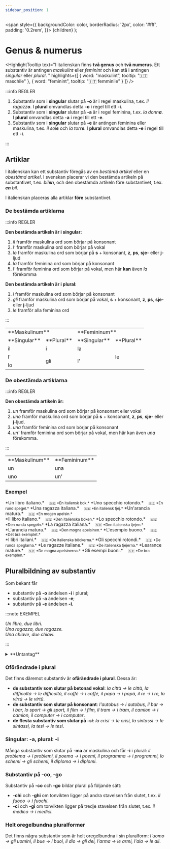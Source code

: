 ```yaml
---
sidebar_position: 1
---
```


  <span
    style={{
      backgroundColor: color,
      borderRadius: '2px',
      color: '#fff',
      padding: '0.2rem',
    }}>
    {children}
  </span>
);


# <Highlight color="#0f025b">Genus & numerus</Highlight>

<HighlightTooltip
  text="I italienskan finns <strong>två genus</strong> och <strong>två numerus</strong>. Ett substantiv är antingen <i>maskulint</i> eller <i>feminint</i> och kan stå i antingen <i>singular</i>  eller <i>plural</i>. "
  highlights={[
    { word: "maskulint", tooltip: "🇮🇹 maschile" },
    { word: "feminint", tooltip: "🇮🇹 femminile" }
  ]}
/>

:::info REGLER

1. Substantiv som i **singular** slutar på **-o** är i regel maskulina, t.ex. *il ragazz**o***. I **plural** omvandlas detta **-o** i regel till ett **-i**.
2. Substantiv som i **singular** slutar på **-a** är i regel feminina, t.ex. *la donn**a***. I **plural** omvandlas detta **-a** i regel till ett **-e**.
3. Substantiv som i **singular** slutar på **-e** är antingen feminina eller maskulina, t.ex. *il sol**e*** och *la torr**e***. I **plural** omvandlas detta **-e** i regel till ett **-i**.

:::

## <Highlight color="#0f025b">Artiklar</Highlight>

I italienskan kan ett substantiv föregås av en *bestämd artikel* eller en *obestämd artikel*. I svenskan placerar vi den bestämda artikeln på substantivet, t.ex. *bil**en***, och den obestämda artikeln före substantivet, t.ex. ***en** bil*. 

I italienskan placeras alla artiklar **före** substantivet. 

### <Highlight color="#0f025b">De bestämda artiklarna</Highlight>

<div class="row">
  <div class="col col--7">
:::info REGLER

**Den bestämda artikeln är i singular:**
1. *il* framför maskulina ord som börjar på konsonant
2. *l'* framför maskulina ord som börjar på vokal
3. *lo* framför maskulina ord som börjar på **s** + konsonant, **z**, **ps**, **sje**- eller **j**-ljud
4. *la* framför feminina ord som börjar på konsonant
5. *l'* framför feminina ord som börjar på vokal, men här **kan** även *la* förekomma

**Den bestämda artikeln är i plural:**
1. *i* framför maskulina ord som börjar på konsonant
2. *gli* framför maskulina ord som börjar på vokal, **s** + konsonant, **z**, **ps**, **sje**- eller **j**-ljud
3. *le* framför alla feminina ord

:::
  </div>

  <div class="col col--5">
<table>
  <tbody>
    <tr>
      <td colspan="2">**Maskulinum**</td>
      <td colspan="2">**Femininum**</td>
    </tr>
    <tr>
      <td>**Singular**</td>
      <td>**Plural**</td>
      <td>**Singular**</td>
      <td>**Plural**</td>
    </tr>
    <tr>
      <td>
        <div style={{ border: '4px solid var(--highlight)', padding: '10px', fontSize: '20px', fontWeight: 'bold', borderRadius: '5px', color: 'var(--highlight)', textAlign: 'center' }}> il </div>
      </td>
      <td>
        <div style={{ border: '4px solid var(--highlight)', padding: '10px', fontSize: '20px', fontWeight: 'bold', borderRadius: '5px', color: 'var(--highlight)', textAlign: 'center' }}> i </div>
      </td>
      <td>
        <div style={{ border: '4px solid var(--highlight)', padding: '10px', fontSize: '20px', fontWeight: 'bold', borderRadius: '5px', color: 'var(--highlight)', textAlign: 'center' }}> la </div>
      </td>
      <td rowspan="3">
        <div style={{ border: '4px solid var(--highlight)', padding: '10px', fontSize: '20px', fontWeight: 'bold', borderRadius: '5px', color: 'var(--highlight)', textAlign: 'center' }}> le </div>
      </td>
    </tr>
    <tr>
      <td>
        <div style={{ border: '4px solid var(--highlight)', padding: '10px', fontSize: '20px', fontWeight: 'bold', borderRadius: '5px', color: 'var(--highlight)', textAlign: 'center' }}> l' </div>
      </td>
      <td rowspan="2">
        <div style={{ border: '4px solid var(--highlight)', padding: '10px', fontSize: '20px', fontWeight: 'bold', borderRadius: '5px', color: 'var(--highlight)', textAlign: 'center' }}> gli </div>
      </td>
      <td rowspan="2">
        <div style={{ border: '4px solid var(--highlight)', padding: '10px', fontSize: '20px', fontWeight: 'bold', borderRadius: '5px', color: 'var(--highlight)', textAlign: 'center' }}> l' </div>
      </td>
    </tr>
    <tr>
      <td>
        <div style={{ border: '4px solid var(--highlight)', padding: '10px', fontSize: '20px', fontWeight: 'bold', borderRadius: '5px', color: 'var(--highlight)', textAlign: 'center' }}> lo </div>
      </td>
    </tr>
  </tbody>
</table>
  </div>
</div>

### <Highlight color="#0f025b">De obestämda artiklarna</Highlight>

<div class="row">
  <div class="col col--7">
:::info REGLER

**Den obestämda artikeln är:**
1. *un* framför maskulina ord som börjar på konsonant eller vokal
2. *uno* framför maskulina ord som börjar på **s** + konsonant, **z**, **ps**, **sje**- eller **j**-ljud.
3. *una* framför feminina ord som börjar på konsonant
4. *un'* framför feminina ord som börjar på vokal, men här kan även *una* förekomma.

:::
  </div>
  <div class="col col--5">
<table>
  <tbody>
    <tr>
      <td>**Maskulinum**</td>
      <td>**Femininum**</td>
    </tr>
    <tr>
      <td><div style={{ border: '4px solid var(--highlight)', padding: '10px', fontSize: '20px', fontWeight: 'bold', borderRadius: '5px', color: 'var(--highlight)', textAlign: 'center' }}> un </div></td>
      <td><div style={{ border: '4px solid var(--highlight)', padding: '10px', fontSize: '20px', fontWeight: 'bold', borderRadius: '5px', color: 'var(--highlight)', textAlign: 'center' }}> una </div></td>
    </tr>
    <tr>
      <td><div style={{ border: '4px solid var(--highlight)', padding: '10px', fontSize: '20px', fontWeight: 'bold', borderRadius: '5px', color: 'var(--highlight)', textAlign: 'center' }}> uno </div></td>
      <td rowspan="2"><div style={{ border: '4px solid var(--highlight)', padding: '10px', fontSize: '20px', fontWeight: 'bold', borderRadius: '5px', color: 'var(--highlight)', textAlign: 'center' }}> un' </div></td>
    </tr>
  </tbody>
</table>
  </div>
</div>

### <Highlight color="#0f025b">Exempel</Highlight>


<Tabs>
  <TabItem value="apple" label="Obestämd form" default>
<div class="custom-quote">  
*<span className="highlight">Un</span> libro italiano.*   
&nbsp;&nbsp;&nbsp;<small>🇸🇪 *En italiensk bok.*</small>    
*<span className="highlight">Uno</span> specchio rotondo.*   
&nbsp;&nbsp;&nbsp;<small>🇸🇪 *En rund spegel.*</small>    
*<span className="highlight">Una</span> ragazza italiana.*   
&nbsp;&nbsp;&nbsp;<small>🇸🇪 *En italiensk tjej.*</small>    
*<span className="highlight">Un'</span>arancia matura.*   
&nbsp;&nbsp;&nbsp;<small>🇸🇪 *En mogen apelsin.*</small>  
</div>
  </TabItem>
  <TabItem value="orange" label="Bestämd form">
<div class="custom-quote">  
*<span className="highlight">Il</span> libro italiano.*   
&nbsp;&nbsp;&nbsp;<small>🇸🇪 *Den italienska boken.*</small>    
*<span className="highlight">Lo</span> specchio rotondo.*   
&nbsp;&nbsp;&nbsp;<small>🇸🇪 *Den runda spegeln.*</small>    
*<span className="highlight">La</span> ragazza italiana.*   
&nbsp;&nbsp;&nbsp;<small>🇸🇪 *Den italienska tjejen.*</small>    
*<span className="highlight">L'</span>arancia matura.*   
&nbsp;&nbsp;&nbsp;<small>🇸🇪 *Den mogna apelsinen.*</small>     
*<span className="highlight">L'</span>esempio buono.*   
&nbsp;&nbsp;&nbsp;<small>🇸🇪 *Det bra exemplet.*</small>   
</div>
  </TabItem>
  <TabItem value="banana" label="Plural">
<div class="custom-quote">  
*<span className="highlight">I</span> libri italiani.*   
&nbsp;&nbsp;&nbsp;<small>🇸🇪 *De italienska böckerna.*</small>    
*<span className="highlight">Gli</span> specchi rotondi.*   
&nbsp;&nbsp;&nbsp;<small>🇸🇪 *De runda speglarna.*</small>    
*<span className="highlight">Le</span> ragazze italiane.*   
&nbsp;&nbsp;&nbsp;<small>🇸🇪 *De italienska tjejerna.*</small>    
*<span className="highlight">Le</span>arance mature.*   
&nbsp;&nbsp;&nbsp;<small>🇸🇪 *De mogna apelsinerna.*</small>     
*<span className="highlight">Gli</span> esempi buoni.*   
&nbsp;&nbsp;&nbsp;<small>🇸🇪 *De bra exemplen.*</small>   
</div>
  </TabItem>
  </Tabs>

## <Highlight color="#0f025b">Pluralbildning av substantiv</Highlight>

Som bekant får 
- substantiv på **-o** ändelsen **-i** i plural;
- substantiv på **-a** ändelsen **-e**;
- substantiv på **-e** ändelsen **-i**.

:::note EXEMPEL

*Un libro, due libri.    
Una ragazza, due ragazze.     
Una chiave, due chiavi.*

:::

<details>
  <summary>**Untantag**</summary>
  <div>
<a>  
Det finns substantiv som avböjder från dessa regler. 

- **Feminina** ord som slutar på **-o**: *la mano*, *la foto*, *la radio*, *la moto*, *l'auto*.
- **Maskulina** ord som slutar på **-a**: *il clima*, *il poeta*, *il programma*, *il problema*, *il telegramma*.
</a>
  </div>
</details>

### <Highlight color="#0f025b">Oförändrade i plural</Highlight>

Det finns däremot substantiv är **ofärändrade i plural**. Dessa är:
- **de substantiv som slutar på betonad vokal**: *la città → le città, la difficoltà → le difficoltà, il caffè → i caffè, il papà → i papà, il re → i re, la virtù → le virtù*. 
- **de substantiv som slutar på konsonant**: *l'autobus → i autobus, il bar → i bar, lo sport → gli sport, il film → i film, il tram → i tram, il camion → i camion, il computer → i computer*.
- **de flesta substantiv som slutar på *-si***: *la crisi → le crisi, la sintassi → le sintassi, la tesi → le tesi*.

### <Highlight color="#0f025b">Singular: -a, plural: -i</Highlight>

Många substantiv som slutar på **-ma** är maskulina och får **-i** i plural: *il problema → i problemi, il poema → i poemi, il programma → i programmi, lo schemi → gli schemi, il diploma → i diplomi*.

### <Highlight color="#0f025b">Substantiv på -co, -go</Highlight>

Substantiv på **-co** och **-go** bildar plural på följande sätt:
- **-chi** och **-ghi** om tonvikten ligger på andra stavelsen från slutet, t.ex. *il fuoco → i fuochi*.
- **-ci** och **-gi** om tonvikten ligger på tredje stavelsen från slutet, t.ex. *il medico → i medici*.

### <Highlight color="#0f025b">Helt oregelbundna pluralformer</Highlight>

Det finns några substantiv som är helt oregelbundna i sin pluralform: *l'uomo → gli uomini, il bue → i buoi, il dio → gli dei, l'arma → le armi, l'ala → le ali*.
